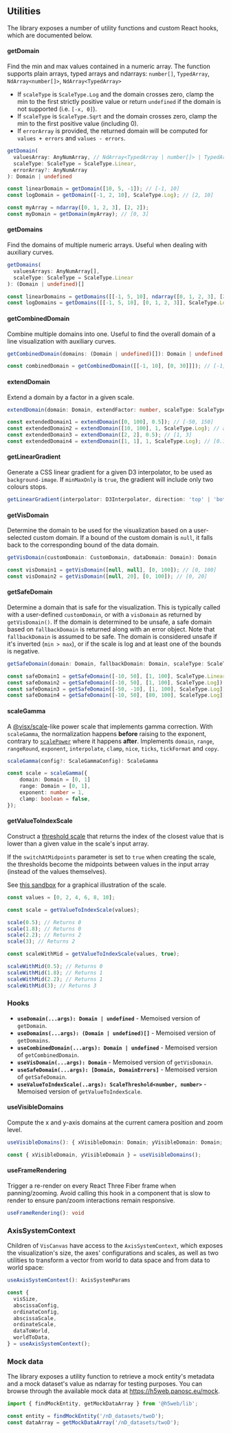 
<Meta title="Utilities" />

## Utilities

The library exposes a number of utility functions and custom React hooks, which are documented below.

#### getDomain

Find the min and max values contained in a numeric array. The function supports plain arrays, typed arrays and ndarrays: `number[]`, `TypedArray`, `NdArray<number[]>`, `NdArray<TypedArray>`

- If `scaleType` is `ScaleType.Log` and the domain crosses zero, clamp the min to the first strictly positive value or return `undefined` if the domain is not supported (i.e. `[-x, 0]`).
- If `scaleType` is `ScaleType.Sqrt` and the domain crosses zero, clamp the min to the first positive value (including 0).
- If `errorArray` is provided, the returned domain will be computed for `values + errors` and `values - errors`.

```ts
getDomain(
  valuesArray: AnyNumArray, // NdArray<TypedArray | number[]> | TypedArray | number[]
  scaleType: ScaleType = ScaleType.Linear,
  errorArray?: AnyNumArray
): Domain | undefined

const linearDomain = getDomain([10, 5, -1]); // [-1, 10]
const logDomain = getDomain([-1, 2, 10], ScaleType.Log); // [2, 10]

const myArray = ndarray([0, 1, 2, 3], [2, 2]);
const myDomain = getDomain(myArray); // [0, 3]
```

#### getDomains

Find the domains of multiple numeric arrays. Useful when dealing with auxiliary curves.

```ts
getDomains(
  valuesArrays: AnyNumArray[],
  scaleType: ScaleType = ScaleType.Linear
): (Domain | undefined)[]

const linearDomains = getDomains([[-1, 5, 10], ndarray([0, 1, 2, 3], [2, 2])]); // [[-1, 10], [0, 3]]
const logDomains = getDomains([[-1, 5, 10], [0, 1, 2, 3]], ScaleType.Log); // [[5, 10], [1, 3]]
```

#### getCombinedDomain

Combine multiple domains into one. Useful to find the overall domain of a line visualization with auxiliary curves.

```ts
getCombinedDomain(domains: (Domain | undefined)[]): Domain | undefined

const combinedDomain = getCombinedDomain([[-1, 10], [0, 30]]]); // [-1, 30]
```

#### extendDomain

Extend a domain by a factor in a given scale.

```ts
extendDomain(domain: Domain, extendFactor: number, scaleType: ScaleType = ScaleType.Linear): Domain

const extendedDomain1 = extendDomain([0, 100], 0.5]); // [-50, 150]
const extendedDomain2 = extendDomain([10, 100], 1, ScaleType.Log); // approx. [1, 1000]
const extendedDomain3 = extendDomain([2, 2], 0.5); // [1, 3]
const extendedDomain4 = extendDomain([1, 1], 1, ScaleType.Log); // [0.1, 10]
```

#### getLinearGradient

Generate a CSS linear gradient for a given D3 interpolator, to be used as `background-image`. If `minMaxOnly` is `true`, the gradient will include only two colours stops.

```ts
getLinearGradient(interpolator: D3Interpolator, direction: 'top' | 'bottom' | 'right' | 'left', minMaxOnly = false): string
```

#### getVisDomain

Determine the domain to be used for the visualization based on a user-selected custom domain. If a bound of the custom domain is `null`, it falls back to the corresponding bound of the data domain.

```ts
getVisDomain(customDomain: CustomDomain, dataDomain: Domain): Domain

const visDomain1 = getVisDomain([null, null], [0, 100]); // [0, 100]
const visDomain2 = getVisDomain([null, 20], [0, 100]); // [0, 20]
```

#### getSafeDomain

Determine a domain that is safe for the visualization. This is typically called with a user-defined `customDomain`, or with a `visDomain` as returned by `getVisDomain()`.
If the domain is determined to be unsafe, a safe domain based on `fallbackDomain` is returned along with an error object. Note that `fallbackDomain` is assumed to be safe.
The domain is considered unsafe if it's inverted (`min > max`), or if the scale is log and at least one of the bounds is negative.

```ts
getSafeDomain(domain: Domain, fallbackDomain: Domain, scaleType: ScaleType): [Domain, DomainErrors]

const safeDomain1 = getSafeDomain([-10, 50], [1, 100], ScaleType.Linear]); // [0, 50]
const safeDomain2 = getSafeDomain([-10, 50], [1, 100], ScaleType.Log]); // [1, 50]
const safeDomain3 = getSafeDomain([-50, -10], [1, 100], ScaleType.Log]); // [1, 100]
const safeDomain4 = getSafeDomain([-10, 50], [80, 100], ScaleType.Log]); // [50, 50] => log-safe min (80) is greater than max (50)
```

#### scaleGamma

A [@visx/scale](https://airbnb.io/visx/docs/scale)-like power scale that implements gamma correction. With `scaleGamma`, the normalization happens **before** raising to the exponent, contrary to [`scalePower`](https://github.com/d3/d3-scale/blob/main/README.md#scalePow) where it happens **after**.
Implements `domain`, `range`, `rangeRound`, `exponent`, `interpolate`, `clamp`, `nice`, `ticks`, `tickFormat` and `copy`.

```ts
scaleGamma(config?: ScaleGammaConfig): ScaleGamma

const scale = scaleGamma({
    domain: Domain = [0, 1]
    range: Domain = [0, 1],
    exponent: number = 1,
    clamp: boolean = false,
});
```

#### getValueToIndexScale

Construct a [threshold scale](https://github.com/d3/d3-scale/blob/main/README.md#scaleThreshold) that returns the index of the closest value that is lower than a given value in the scale's input array.

If the `switchAtMidpoints` parameter is set to `true` when creating the scale, the thresholds become the midpoints between values in the input array (instead of the values themselves).

See [this sandbox](https://codesandbox.io/s/get-value-to-index-scale-2wm3hz) for a graphical illustration of the scale.

```ts
const values = [0, 2, 4, 6, 8, 10];

const scale = getValueToIndexScale(values);

scale(0.5); // Returns 0
scale(1.8); // Returns 0
scale(2.2); // Returns 2
scale(3); // Returns 2

const scaleWithMid = getValueToIndexScale(values, true);

scaleWithMid(0.5); // Returns 0
scaleWithMid(1.8); // Returns 1
scaleWithMid(2.2); // Returns 1
scaleWithMid(3); // Returns 3
```

### Hooks

- **`useDomain(...args): Domain | undefined`** - Memoised version of `getDomain`.
- **`useDomains(...args): (Domain | undefined)[]`** - Memoised version of `getDomains`.
- **`useCombinedDomain(...args): Domain | undefined`** - Memoised version of `getCombinedDomain`.
- **`useVisDomain(...args): Domain`** - Memoised version of `getVisDomain`.
- **`useSafeDomain(...args): [Domain, DomainErrors]`** - Memoised version of `getSafeDomain`.
- **`useValueToIndexScale(..args): ScaleThreshold<number, number>`** - Memoised version of `getValueToIndexScale`.

#### useVisibleDomains

Compute the x and y-axis domains at the current camera position and zoom level.

```ts
useVisibleDomains(): { xVisibleDomain: Domain; yVisibleDomain: Domain; }

const { xVisibleDomain, yVisibleDomain } = useVisibleDomains();
```

#### useFrameRendering

Trigger a re-render on every React Three Fiber frame when panning/zooming. Avoid calling this hook in a component that is slow to render to ensure pan/zoom interactions remain responsive.

```ts
useFrameRendering(): void
```

### AxisSystemContext

Children of `VisCanvas` have access to the `AxisSystemContext`, which exposes the visualization's size, the axes' configurations and scales, as well as two utilities to transform a vector from world to data space and from data to world space:

```ts
useAxisSystemContext(): AxisSystemParams

const {
  visSize,
  abscissaConfig,
  ordinateConfig,
  abscissaScale,
  ordinateScale,
  dataToWorld,
  worldToData,
} = useAxisSystemContext();
```

### Mock data

The library exposes a utility function to retrieve a mock entity's metadata and a mock dataset's value as ndarray for testing purposes.
You can browse through the available mock data at https://h5web.panosc.eu/mock.

```ts
import { findMockEntity, getMockDataArray } from '@h5web/lib';

const entity = findMockEntity('/nD_datasets/twoD');
const dataArray = getMockDataArray('/nD_datasets/twoD');
```

